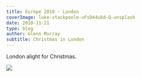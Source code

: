 ---
title: Europe 2010 - London
coverImage: luke-stackpoole-vFsD44ubd-Q-unsplash
date: 2010-11-21
type: blog
author: Glenn Murray
subtitle: Christmas in London
---

London alight for Christmas.

<LondonChristmas2010SlideShow />

<Image src="HousesofParliamentandBigBen"  />
<TextCollapse src="HousesofParliamentandBigBen" />


